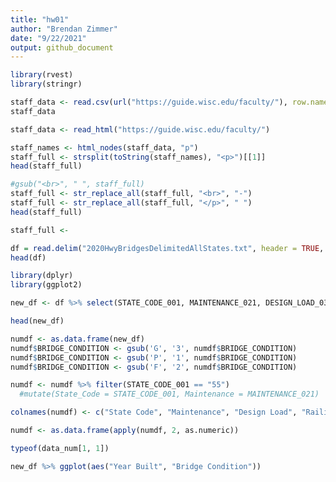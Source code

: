 ```yaml
---
title: "hw01"
author: "Brendan Zimmer"
date: "9/22/2021"
output: github_document
---
```

```r
library(rvest)
library(stringr)
```


```r
staff_data <- read.csv(url("https://guide.wisc.edu/faculty/"), row.names = NULL)
staff_data
```
```r
staff_data <- read_html("https://guide.wisc.edu/faculty/")

```

```r
staff_names <- html_nodes(staff_data, "p")
staff_full <- strsplit(toString(staff_names), "<p>")[[1]]
head(staff_full)
```
```r
#gsub("<br>", " ", staff_full)
staff_full <- str_replace_all(staff_full, "<br>", "-")
staff_full <- str_replace_all(staff_full, "</p>", " ")
head(staff_full)
```


```r
staff_full <- 
```

```r
df = read.delim("2020HwyBridgesDelimitedAllStates.txt", header = TRUE, sep = ",")
head(df)
```
```r
library(dplyr)
library(ggplot2)

```


```r
new_df <- df %>% select(STATE_CODE_001, MAINTENANCE_021, DESIGN_LOAD_031, RAILINGS_036A, YEAR_RECONSTRUCTED_106, BRIDGE_CONDITION, YEAR_BUILT_027)

head(new_df)
```

```r
numdf <- as.data.frame(new_df)
numdf$BRIDGE_CONDITION <- gsub('G', '3', numdf$BRIDGE_CONDITION)
numdf$BRIDGE_CONDITION <- gsub('P', '1', numdf$BRIDGE_CONDITION)
numdf$BRIDGE_CONDITION <- gsub('F', '2', numdf$BRIDGE_CONDITION)
```


```r
numdf <- numdf %>% filter(STATE_CODE_001 == "55")
  #mutate(State_Code = STATE_CODE_001, Maintenance = MAINTENANCE_021)

```

```r
colnames(numdf) <- c("State Code", "Maintenance", "Design Load", "Railings", "Year Reconstructed", "Bridge Condition", "Year Built")

numdf <- as.data.frame(apply(numdf, 2, as.numeric))

typeof(data_num[1, 1])
```


```r
new_df %>% ggplot(aes("Year Built", "Bridge Condition"))

```
